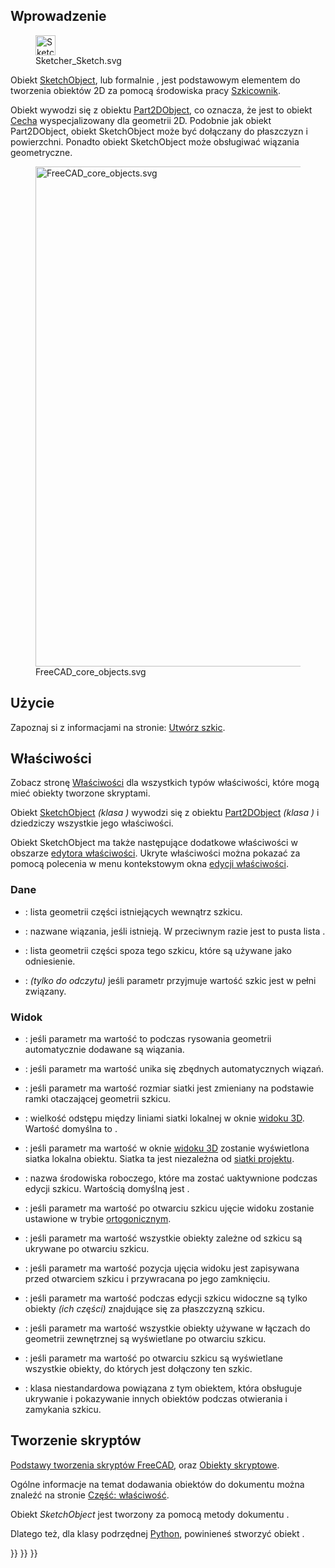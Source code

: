 <languages/>
{{TOCright}}

<span id="Introduction"></span>
==Wprowadzenie==

[[File:Sketcher_Sketch.svg|32px]]

Obiekt [[Sketcher_SketchObject/pl|SketchObject]], lub formalnie {{incode|Sketcher::SketchObject}}, jest podstawowym elementem do tworzenia obiektów 2D za pomocą środowiska pracy [[Sketcher_Workbench/pl|Szkicownik]].

Obiekt {{incode|Sketcher::SketchObject}} wywodzi się z obiektu [[Part_Part2DObject/pl|Part2DObject]], co oznacza, że jest to obiekt [[Part Feature/pl|Cecha]] wyspecjalizowany dla geometrii 2D. Podobnie jak obiekt Part2DObject, obiekt SketchObject może być dołączany do płaszczyzn i powierzchni. Ponadto obiekt SketchObject może obsługiwać wiązania geometryczne.

[[File:FreeCAD_core_objects.svg|800px]]

{{Caption|Uproszczony diagram zależności pomiędzy podstawowymi obiektami w programie FreeCAD.}}

<span id="Usage"></span>
==Użycie==

Zapoznaj si z informacjami na stronie: [[Sketcher_NewSketch/pl|Utwórz szkic]].

<span id="Properties"></span>
==Właściwości==

Zobacz stronę [[Property/pl|Właściwości]] dla wszystkich typów właściwości, które mogą mieć obiekty tworzone skryptami.

Obiekt [[Sketcher_SketchObject/pl|SketchObject]] ''(klasa {{incode|Sketcher::SketchObject}})'' wywodzi się z obiektu [[Part_Part2DObject/pl|Part2DObject]] ''(klasa {{incode|Part::Part2DObject}})'' i dziedziczy wszystkie jego właściwości.

Obiekt SketchObject ma także następujące dodatkowe właściwości w obszarze [[Property_editor/pl|edytora właściwości]]. Ukryte właściwości można pokazać za pomocą polecenia {{MenuCommand|Wyświetl wszystko}} w menu kontekstowym okna [[Property_editor/pl|edycji właściwości]].

<span id="Data"></span>
===Dane===

{{TitleProperty|Szkic}}

* {{PropertyData|Geometria|GeometryList|ukryty}}: lista geometrii części istniejących wewnątrz szkicu.
* {{PropertyData|Wiązania|}}: nazwane wiązania, jeśli istnieją. W przeciwnym razie jest to pusta lista {{incode|[]}}.
* {{PropertyData|Geometria zewnętrzna|LinkSubList}}: lista geometrii części spoza tego szkicu, które są używane jako odniesienie.
* {{PropertyData|W pełni związany|Bool|ukryty}}: ''(tylko do odczytu)'' jeśli parametr przyjmuje wartość {{TRUE/pl}} szkic jest w pełni związany.

<span id="View"></span>
===Widok===

{{TitleProperty|Wiązania automatyczne}}

* {{PropertyView|Wiązania automatyczne|Bool}}: jeśli parametr ma wartość {{TRUE/pl}} to podczas rysowania geometrii automatycznie dodawane są wiązania.
* {{PropertyView|Unikaj wiązań nadmiarowych|Bool}}: jeśli parametr ma wartość {{TRUE/pl}} unika się zbędnych automatycznych wiązań.

{{TitleProperty|Siatka}}

* {{PropertyView|Automatyczny rozmiar siatki|Bool}}: jeśli parametr ma wartość {{TRUE/pl}} rozmiar siatki jest zmieniany na podstawie ramki otaczającej geometrii szkicu.
* {{PropertyView|Rozmiar siatki|Length}}: wielkość odstępu między liniami siatki lokalnej w oknie [[3D_view/pl|widoku 3D]]. Wartość domyślna to {{value|10 mm}}.
* {{PropertyView|Pokaż siatkę|Bool}}: jeśli parametr ma wartość {{TRUE/pl}} w oknie [[3D_view/pl|widoku 3D]] zostanie wyświetlona siatka lokalna obiektu. Siatka ta jest niezależna od [[Draft_ToggleGrid/pl|siatki projektu]].

{{TitleProperty|Widoczność automatyczna}}

* {{PropertyView|Środowisko edycji|String}}: nazwa środowiska roboczego, które ma zostać uaktywnione podczas edycji szkicu. Wartością domyślną jest {{value|SketcherWorkbench}}.
* {{PropertyView|Wymuś Ortho|Bool}}: jeśli parametr ma wartość {{TRUE/pl}} po otwarciu szkicu ujęcie widoku zostanie ustawione w trybie [[Std_OrthographicCamera/pl|ortogonicznym]].
* {{PropertyView|Ukryj zależne|Bool}}: jeśli parametr ma wartość {{TRUE/pl}} wszystkie obiekty zależne od szkicu są ukrywane po otwarciu szkicu.
* {{PropertyView|Restore Camera|Bool}}: jeśli parametr ma wartość {{TRUE/pl}} pozycja ujęcia widoku jest zapisywana przed otwarciem szkicu i przywracana po jego zamknięciu.
* {{PropertyView|Widok Przekroju|Bool}}: jeśli parametr ma wartość {{TRUE/pl}} podczas edycji szkicu widoczne są tylko obiekty ''(ich części)'' znajdujące się za płaszczyzną szkicu.
* {{PropertyView|Wyświetl odnośniki|Bool}}: jeśli parametr ma wartość {{TRUE/pl}} wszystkie obiekty używane w łączach do geometrii zewnętrznej są wyświetlane po otwarciu szkicu.
* {{PropertyView|Wyświetl podparcie|Bool}}: jeśli parametr ma wartość {{TRUE/pl}} po otwarciu szkicu są wyświetlane wszystkie obiekty, do których jest dołączony ten szkic.
* {{PropertyView|Tempo Vis|PythonObject|ukryty}}: klasa niestandardowa powiązana z tym obiektem, która obsługuje ukrywanie i pokazywanie innych obiektów podczas otwierania i zamykania szkicu.

<span id="Scripting"></span>
==Tworzenie skryptów==

{{Emphasis|Zobacz również:}} [[FreeCAD_Scripting_Basics/pl|Podstawy tworzenia skryptów FreeCAD]], oraz [[Scripted_objects/pl|Obiekty skryptowe]].

Ogólne informacje na temat dodawania obiektów do dokumentu można znaleźć na stronie [[Part_Feature/pl|Część: właściwość]].

Obiekt ''SketchObject'' jest tworzony za pomocą metody dokumentu {{incode|addObject()}}.

{{Code|code=
import FreeCAD as App

doc = App.newDocument()
obj = App.ActiveDocument.addObject("Sketcher::SketchObject", "Sketch")
obj.Label = "Custom label"
}}

Dlatego też, dla klasy podrzędnej [[Python/pl|Python]], powinieneś stworzyć obiekt {{incode|Sketcher::SketchObjectPython}}.

{{Code|code=
import FreeCAD as App

doc = App.newDocument()
obj = App.ActiveDocument.addObject("Sketcher::SketchObjectPython", "CustomSketch")
obj.Label = "Custom label"
}}


{{Sketcher_Tools_navi{{#translation:}}}}
{{Document_objects_navi{{#translation:}}}}
{{Userdocnavi{{#translation:}}}}